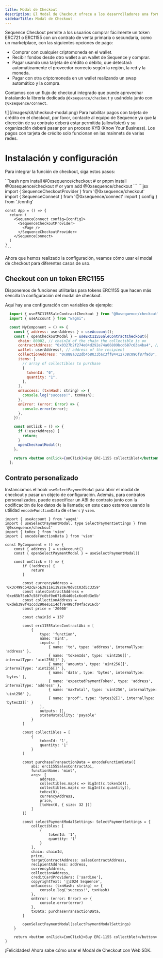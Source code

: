 ```yaml
---
title: Modal de Checkout
description: El Modal de Checkout ofrece a los desarrolladores una forma sencilla de implementar pagos con criptomonedas.
sidebarTitle: Modal de Checkout
---
```


Sequence Checkout permite a los usuarios comprar fácilmente un token ERC721 o ERC1155 con un contrato de venta primaria o secundaria, como un marketplace, con las siguientes opciones de pago:
- Comprar con cualquier criptomoneda en el wallet.
- Recibir fondos desde otro wallet a un wallet de Sequence y comprar.
- Pagar usando una tarjeta de crédito o débito, que detectará automáticamente el proveedor correcto según la región, la red y la moneda.
- Pagar con otra criptomoneda en un wallet realizando un swap automático y la compra.

Contamos con un flujo de checkout integrado que puede aprovechar instalando la librería dedicada `@0xsequence/checkout` y usándola junto con `@0xsequence/connect`.

<Frame>
  ![](/images/kit/checkout-modal.png)
</Frame>

<Note>
  Para habilitar pagos con tarjeta de crédito en el checkout, por favor, contacte al equipo de Sequence ya que la dirección de su contrato deberá estar permitida (allowlisted) y su organización deberá pasar por un proceso KYB (Know Your Business). Los pagos con tarjeta de crédito solo funcionan en las mainnets de varias redes.
</Note>

# Instalación y configuración
Para integrar la función de checkout, siga estos pasos:

<Steps>
  <Step title="Instale la librería `@0xsequence/checkout`:">
    ```bash
    npm install @0xsequence/checkout
    # or
    pnpm install @0xsequence/checkout
    # or
    yarn add @0xsequence/checkout
    ```
  </Step>

  <Step title="Coloque el `SequenceCheckoutProvider` debajo del SequenceConnect Provider en su App:">
    ```jsx
    import { SequenceCheckoutProvider } from '@0xsequence/checkout'
    import { SequenceConnect } from '@0xsequence/connect'
    import { config } from './config'

    const App = () => {
      return (
        <SequenceConnect config={config}>
          <SequenceCheckoutProvider>
            <Page />
          </SequenceCheckoutProvider>
        </SequenceConnect>
      )
    }
    ```
  </Step>
</Steps>

Ahora que hemos realizado la configuración, veamos cómo usar el modal de checkout para diferentes casos de uso.

## Checkout con un token ERC1155
Disponemos de funciones utilitarias para tokens ERC1155 que hacen más sencilla la configuración del modal de checkout.

Aquí hay una configuración con variables de ejemplo:

```jsx
  import { useERC1155SaleContractCheckout } from "@0xsequence/checkout";
  import { useAccount } from "wagmi";

  const MyComponent = () => {
    const { address: userAddress } = useAccount();
    const { openCheckoutModal } = useERC1155SaleContractCheckout({
      chain: 80002, // chainId of the chain the collectible is on
      contractAddress: "0x0327b2f274e04d292e74a06809bcd687c63a4ba4", // address of the contract handling the minting function
      wallet: userAddress!, // address of the recipient
      collectionAddress: "0x888a322db4b8033bac3ff84412738c096f87f9d0", // address of the collection contract
      items: [
        // array of collectibles to purchase
        {
          tokenId: "0",
          quantity: "1",
        },
      ],
      onSuccess: (txnHash: string) => {
        console.log("success!", txnHash);
      },
      onError: (error: Error) => {
        console.error(error);
      },
    });

    const onClick = () => {
      if (!userAddress) {
        return;
      }
      openCheckoutModal();
    };

    return <button onClick={onClick}>Buy ERC-1155 collectible!</button>;
  };
```

## Contrato personalizado
Instanciamos el hook `useSelectPaymentModal` para abrir el modal de checkout y pasar un objeto de configuración. Además, para contratos personalizados, puede especificar un ABI de contrato junto con la codificación de los datos de la llamada; en este caso estamos usando la utilidad `encodeFunctionData` de `ethers` y `viem`.

```tsx
import { useAccount } from 'wagmi'
import { useSelectPaymentModal, type SelectPaymentSettings } from '@0xsequence/checkout'
import { toHex } from 'viem'
import { encodeFunctionData } from 'viem'

const MyComponent = () => {
    const { address } = useAccount()
    const { openSelectPaymentModal } = useSelectPaymentModal()

    const onClick = () => {
        if (!address) {
            return
        }

        const currencyAddress = '0x3c499c542cEF5E3811e1192ce70d8cC03d5c3359'
        const salesContractAddress = '0xe65b75eb7c58ffc0bf0e671d64d0e1c6cd0d3e5b'
        const collectionAddress = '0xdeb398f41ccd290ee5114df7e498cf04fac916cb'
        const price = '20000'

        const chainId = 137

        const erc1155SalesContractAbi = [
            {
                type: 'function',
                name: 'mint',
                inputs: [
                    { name: 'to', type: 'address', internalType: 'address' },
                    { name: 'tokenIds', type: 'uint256[]', internalType: 'uint256[]' },
                    { name: 'amounts', type: 'uint256[]', internalType: 'uint256[]' },
                    { name: 'data', type: 'bytes', internalType: 'bytes' },
                    { name: 'expectedPaymentToken', type: 'address', internalType: 'address' },
                    { name: 'maxTotal', type: 'uint256', internalType: 'uint256' },
                    { name: 'proof', type: 'bytes32[]', internalType: 'bytes32[]' }
                ],
                outputs: [],
                stateMutability: 'payable'
            }
        ]

        const collectibles = [
            {
                tokenId: '1',
                quantity: '1'
            }
        ]

        const purchaseTransactionData = encodeFunctionData({
            abi: erc1155SalesContractAbi,
            functionName: 'mint',
            args: [
                address,
                collectibles.map(c => BigInt(c.tokenId)),
                collectibles.map(c => BigInt(c.quantity)),
                toHex(0),
                currencyAddress,
                price,
                [toHex(0, { size: 32 })]
            ]
        })

        const selectPaymentModalSettings: SelectPaymentSettings = {
            collectibles: [
                {
                    tokenId: '1',
                    quantity: '1'
                }
            ],
            chain: chainId,
            price,
            targetContractAddress: salesContractAddress,
            recipientAddress: address,
            currencyAddress,
            collectionAddress,
            creditCardProviders: ['sardine'],
            copyrightText: 'ⓒ2024 Sequence',
            onSuccess: (txnHash: string) => {
                console.log('success!', txnHash)
            },
            onError: (error: Error) => {
                console.error(error)
            },
            txData: purchaseTransactionData,
        }

        openSelectPaymentModal(selectPaymentModalSettings)
    }

    return <button onClick={onClick}>Buy ERC-1155 collectble!</button>
}
```

¡Felicidades! Ahora sabe cómo usar el Modal de Checkout con Web SDK.